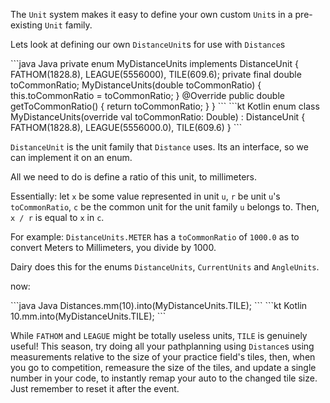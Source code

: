 The `Unit` system makes it easy to define your own custom `Unit`s in a
pre-existing `Unit` family.

Lets look at defining our own `DistanceUnit`s for use with `Distance`s

<CodeGroup>
```java Java
private enum MyDistanceUnits implements DistanceUnit {
	FATHOM(1828.8),
	LEAGUE(5556000),
	TILE(609.6);
	private final double toCommonRatio;
	MyDistanceUnits(double toCommonRatio) {
		this.toCommonRatio = toCommonRatio;
	}
	@Override
	public double getToCommonRatio() {
		return toCommonRatio;
	}
}
```
```kt Kotlin
enum class MyDistanceUnits(override val toCommonRatio: Double) : DistanceUnit {
	FATHOM(1828.8),
	LEAGUE(5556000.0),
	TILE(609.6)
}
```
</CodeGroup>

`DistanceUnit` is the unit family that `Distance` uses. Its an interface, so we
can implement it on an enum.

All we need to do is define a ratio of this unit, to millimeters.

Essentially: let `x` be some value represented in unit `u`, `r` be unit `u`'s
`toCommonRatio`, `c` be the common unit for the unit family `u` belongs to.
Then, `x / r` is equal to `x` in `c`.

For example: `DistanceUnits.METER` has a `toCommonRatio` of `1000.0` as to
convert Meters to Millimeters, you divide by 1000.

Dairy does this for the enums `DistanceUnits`, `CurrentUnits` and `AngleUnits`.

now:

<CodeGroup>
```java Java
Distances.mm(10).into(MyDistanceUnits.TILE);
```
```kt Kotlin
10.mm.into(MyDistanceUnits.TILE);
```
</CodeGroup>

While `FATHOM` and `LEAGUE` might be totally useless units, `TILE` is genuinely
useful! This season, try doing all your pathplanning using `Distance`s using
measurements relative to the size of your practice field's tiles, then, when you
go to competition, remeasure the size of the tiles, and update a single number
in your code, to instantly remap your auto to the changed tile size. Just
remember to reset it after the event.


